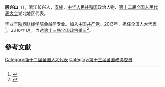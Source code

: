 '''殷兴山'''（{{bd|1962年||}}），浙江长兴人，[[汉族|汉族]]，[[中华人民共和国|中华人民共和国]]政治人物、[[第十二届全国人民代表大会|第十二届全国人民代表大会]]湖北地区代表。

毕业于[[陕西财经学院|陕西财经学院]]金融学专业。加入[[中国共产党|中国共产党]]。2013年，担任全国人大代表<ref>{{cite news|title=全国人大代表信息-殷兴山|url= http://210.82.31.1:8084/delegate/viewDelegate.action?dbid=121617|accessdate=2013-04-05|newspaper=全国人大网|archive-url=https://web.archive.org/web/20180127084011/http://www.npc.gov.cn/delegate/viewDelegate.action?dbid=121617|archive-date=2018-01-27|dead-url=yes}}</ref>。2018年1月，当选[[中国人民政治协商会议第十三届全国委员会委员名单|第十三届全国政协委员]]<ref>{{Cite web|url=http://sports.163.com/18/0126/06/D92BRKK400051C89.html|title=中国人民政治协商会议第十三届全国委员会委员名单|accessdate=2018-01-26|last=|work=网易|archive-url=https://web.archive.org/web/20180127143232/http://sports.163.com/18/0126/06/D92BRKK400051C89.html|archive-date=2018-01-27|dead-url=yes}}</ref>。

==參考文獻==
{{reflist}}

[[Category:第十二届全国人大代表|Category:第十二届全国人大代表]]
[[Category:第十三届全国政协委员|Category:第十三届全国政协委员]]


{{中国政治人物小作品}}